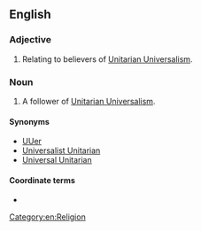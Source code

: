 ==English==

===Adjective===
{{en-adj|-}}

# Relating to believers of [[Unitarian Universalism]].

===Noun===
{{en-noun|head=[[Unitarian]] [[Universalist]]}}

# A follower of [[Unitarian Universalism]].

====Synonyms====
* [[UUer]]
* [[Universalist Unitarian]]
* [[Universal Unitarian]]

====Coordinate terms====
* {{list:religionists/en}}

[[Category:en:Religion]]